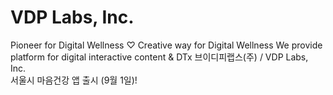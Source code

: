 # VDP Labs, Inc.
Pioneer for Digital Wellness ♡ Creative way for Digital Wellness
We provide platform for digital interactive content & DTx
브이디피랩스(주) / VDP Labs, Inc.                           
서울시 마음건강 앱 출시 (9월 1일)!
